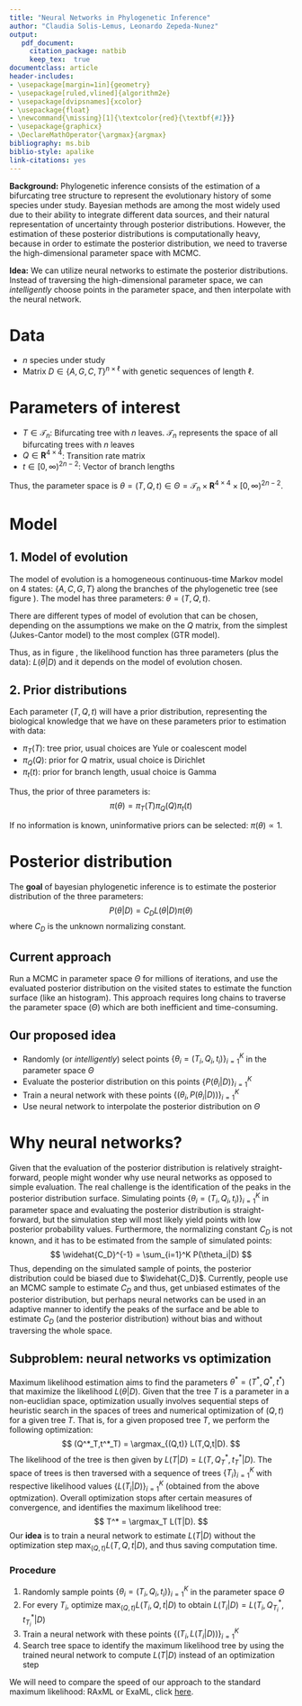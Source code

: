 ```yaml
--- 
title: "Neural Networks in Phylogenetic Inference"
author: "Claudia Solis-Lemus, Leonardo Zepeda-Nunez"
output: 
   pdf_document:
     citation_package: natbib
     keep_tex:  true
documentclass: article
header-includes:
- \usepackage[margin=1in]{geometry}
- \usepackage[ruled,vlined]{algorithm2e}
- \usepackage[dvipsnames]{xcolor}
- \usepackage{float}
- \newcommand{\missing}[1]{\textcolor{red}{\textbf{#1}}}
- \usepackage{graphicx}
- \DeclareMathOperator{\argmax}{argmax}
bibliography: ms.bib
biblio-style: apalike
link-citations: yes
---
```



**Background:** Phylogenetic inference consists of the estimation of a bifurcating tree structure to represent the evolutionary history of some species under study. Bayesian methods are among the most widely used due to their ability to integrate different data sources, and their natural representation of uncertainty through posterior distributions. However, the estimation of these posterior distributions is computationally heavy, because in order to estimate the posterior distribution, we need to traverse the high-dimensional parameter space with MCMC.


**Idea:** We can utilize neural networks to estimate the posterior distributions. Instead of traversing the high-dimensional parameter space, we can _intelligently_ choose points in the parameter space, and then interpolate with the neural network.


# Data

- $n$ species under study
- Matrix $D \in \{A,G,C,T\}^{n \times \ell}$ with genetic sequences of length $\ell$.

# Parameters of interest
- $T \in \mathcal{T}_n$: Bifurcating tree with $n$ leaves. $\mathcal{T}_n$ represents the space of all bifurcating trees with $n$ leaves
- $Q \in \mathbf{R}^{4 \times 4}$: Transition rate matrix 
- $t \in [0,\infty)^{2n-2}$: Vector of branch lengths

Thus, the parameter space is $\theta = (T,Q,t) \in \Theta = \mathcal{T}_n \times \mathbf{R}^{4 \times 4} \times [0,\infty)^{2n-2}$.


# Model

## 1. Model of evolution 
The model of evolution is a homogeneous continuous-time Markov model on 4 states: $\{A,C,G,T\}$ along the branches of the phylogenetic tree (see figure \ref{phylo-inf}). The model has three parameters: $\theta = (T,Q,t)$.


\begin{figure}[ht]
\centering
\includegraphics[width=0.5\textwidth]{figures/phylo-inference.pdf}
\caption{Phylogenetic likelihood depends on a continuous-time Markov model with 4 states, and 3 parameters: tree, $Q$ matrix and $t$ vector of branch lenghts}
\label{phylo-inf}
\end{figure}

There are different types of model of evolution that can be chosen, depending on the assumptions we make on the $Q$ matrix, from the simplest (Jukes-Cantor model) to the most complex (GTR model).

Thus, as in figure \ref{phylo-inf}, the likelihood function has three parameters (plus the data): $L(\theta|D)$ and it depends on the model of evolution chosen.

## 2. Prior distributions

Each parameter $(T,Q,t)$ will have a prior distribution, representing the biological knowledge that we have on these parameters prior to estimation with data: 

- $\pi_T(T)$: tree prior, usual choices are Yule or coalescent model
- $\pi_Q(Q)$: prior for $Q$ matrix, usual choice is Dirichlet
- $\pi_t(t)$: prior for branch length, usual choice is Gamma

Thus, the prior of three parameters is:
$$
\pi(\theta) = \pi_T(T) \pi_Q(Q) \pi_t(t)
$$

If no information is known, uninformative priors can be selected: $\pi(\theta) \propto 1$.

# Posterior distribution

The **goal** of bayesian phylogenetic inference is to estimate the posterior distribution of the three parameters:
$$
P(\theta | D) = C_D L(\theta|D) \pi(\theta)
$$
where $C_D$ is the unknown normalizing constant.

## Current approach
Run a MCMC in parameter space $\Theta$ for millions of iterations, and use the evaluated posterior distribution on the visited states to estimate the function surface (like an histogram).
This approach requires long chains to traverse the parameter space ($\Theta$) which are both inefficient and time-consuming.

## Our proposed idea
- Randomly (or _intelligently_) select points $\{\theta_i = (T_i,Q_i,t_i)\}_{i=1}^K$ in the parameter space $\Theta$
- Evaluate the posterior distribution on this points $\{P(\theta_i|D)\}_{i=1}^K$
- Train a neural network with these points $\{(\theta_i, P(\theta_i|D))\}_{i=1}^K$
- Use neural network to interpolate the posterior distribution on $\Theta$


# Why neural networks?

Given that the evaluation of the posterior distribution is relatively straight-forward, people might wonder why use neural networks as opposed to simple evaluation. The real challenge is the identification of the peaks in the posterior distribution surface.
Simulating points $\{\theta_i = (T_i,Q_i,t_i)\}_{i=1}^K$ in parameter space and evaluating the posterior distribution is straight-forward, but the simulation step will most likely yield points with low posterior probability values.
Furthermore, the normalizing constant $C_D$ is not known, and it has to be estimated from the sample of simulated points:
$$
\widehat{C_D}^{-1} = \sum_{i=1}^K P(\theta_i|D)
$$
Thus, depending on the simulated sample of points, the posterior distribution could be biased due to $\widehat{C_D}$.
Currently, people use an MCMC sample to estimate $C_D$ and thus, get unbiased estimates of the posterior distribution, but perhaps neural networks can be used in an adaptive manner to identify the peaks of the surface and be able to estimate $C_D$ (and the posterior distribution) without bias and without traversing the whole space.


## Subproblem: neural networks vs optimization

Maximum likelihood estimation aims to find the parameters $\theta^* = (T^*,Q^*,t^*)$ that maximize the likelihood $L(\theta|D)$. Given that the tree $T$ is a parameter in a non-euclidian space, optimization usually involves sequential steps of heuristic search in the spaces of trees and numerical optimization of $(Q,t)$ for a given tree $T$. That is, for a given proposed tree $T$, we perform the following optimization:
$$
(Q^*_T,t^*_T) = \argmax_{(Q,t)} L(T,Q,t|D).
$$
The likelihood of the tree is then given by $L(T|D) = L(T,Q^*_T,t^*_T|D)$. The space of trees is then traversed with a sequence of trees $\{T_i\}_{i=1}^K$ with respective likelihood values $\{L(T_i|D)\}_{i=1}^K$ (obtained from the above optmization). Overall optimization stops after certain measures of convergence, and identifies the maximum likelihood tree:
$$
T^* = \argmax_T L(T|D).
$$
Our **idea** is to train a neural network to estimate $L(T|D)$ without the optimization step $\max_{(Q,t)} L(T,Q,t|D)$, and thus saving computation time.

### Procedure

1. Randomly sample points $\{\theta_i = (T_i,Q_i,t_i)\}_{i=1}^K$ in the parameter space $\Theta$
2. For every $T_i$, optimize $\max_{(Q,t)} L(T_i,Q,t|D)$ to obtain $L(T_i|D) = L(T_i,Q^*_{T_i},t^*_{T_i}|D)$
3. Train a neural network with these points $\{(T_i, L(T_i|D))\}_{i=1}^K$
4. Search tree space to identify the maximum likelihood tree by using the trained neural network to compute $L(T|D)$ instead of an optimization step

We will need to compare the speed of our approach to the standard maximum likelihood: RAxML or ExaML, click [here](https://cme.h-its.org/exelixis/software.html).






